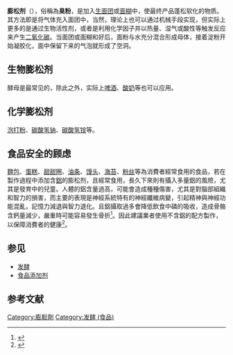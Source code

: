 '''膨松剂'''（{{lang-en|Leavening agent}}），俗稱為'''臭粉'''，是加入[[生面团|生面团]]或[[面糊|面糊]]中，使最终产品蓬松软化的物质。其方法即是将气体充入面团中，当然，理论上也可以通过机械手段实现，但实际上更多的是通过生物活性剂，或者是利用化学因子并以热量、湿气或酸性等触发反应来产生[[二氧化碳|二氧化碳]]。当面团或面糊和好后，面粉与水充分混合形成母体，接着淀粉开始凝胶化，面中保留下来的气泡就形成了空洞。

== 生物膨松剂 ==
{{Main|酵母}}

酵母是最常见的，除此之外，实际上[[啤酒|啤酒]]、[[酸奶|酸奶]]等也可以应用。

== 化学膨松剂 ==
[[泡打粉|泡打粉]]、[[碳酸氢钠|碳酸氢钠]]、[[碳酸氢铵|碳酸氢铵]]等。

== 食品安全的顾虑 ==
[[麵包|麵包]]、[[蛋糕|蛋糕]]、[[甜甜圈|甜甜圈]]、[[油条|油条]]、[[馒头|馒头]]、[[海苔|海苔]]、[[粉丝|粉丝]]等為消費者經常食用的食品，若在製作過程中添加含[[鋁|鋁]]的膨松剂，且經常食用，長久下來則有攝入多量鋁的風險，尤其是發育中的兒童。人體的鋁含量過高，可能會造成種種傷害，尤其是對腦部組織和智力的損害，而主要的表現是神經系統特有的神經纖維病變，引起精神與神經功能混亂，記憶力減退與智力退化。且鋁攝取過多會降低飲食中磷的吸收，造成骨骼含鈣量減少，嚴重時可能容易發生骨折<ref>{{Cite news |url=http://news.rti.org.tw/index_newsContent.aspx?nid=349225 |title=甜甜圈、油條含超量鋁 恐造成智力退化 |author=曾美惠 |date=2012-04-07 |work=新聞引據：[[中國時報|中國時報]]、[[聯合報|聯合報]] |publisher=[[中央廣播電台|中央廣播電台]] |quote=消基會抽檢市售甜甜圈、油條、饅頭、海帶及粉絲計24件產品，多達16件含鋁，不乏知名品牌如甜甜圈[[美仕唐纳滋|Mister Donut]]、大型賣場所展售的食品。……[[联合国粮食及农业组织|聯合國糧農組織]]與[[世界卫生组织|世界卫生组织]]所成立的[[食品添加剂|食品添加物]]委員會，已將鋁每周可容許攝取量，暫定每人每公斤為2毫克；大陸則直接規範食物鋁殘留量，不超過100ppm……預防之道就是多喝水，將鋁盡速代謝出來。}}{{dead link|date=2018年1月 |bot=InternetArchiveBot |fix-attempted=yes }}</ref>。因此建議業者使用不含鋁的配方製作，以保障消費者的健康<ref>{{Cite web |title=智力殺手 6成7的甜甜圈、油條、饅頭、海帶和粉絲含鋁成分 |url=http://www.consumers.org.tw/unit412.aspx?id=1569 |accessdate=2012-04-08 |date=2012-04-06 |work=消費者報導雜誌 第372期 第40~47頁 |publisher=[[中華民國消費者文教基金會|中華民國消費者文教基金會]] |quote=若以聯合國糧農組織及世界衛生組織聯合之食品添加物專家委員會(JECFA)2011年之報告……一位30公斤的兒童若一週食用超過4個鋁含量平均250 ppm的甜甜圈（假設一個甜甜圈平均60 g）則已經攝取過量的鋁，而[[欧洲联盟|歐盟]]定訂的標準為1 mg，以上述舉例，則不可超過2個甜甜圈……有醫師指出，洗腎的病患或隨著年齡的增長，身體各方面代謝都變緩慢的長者，不適合經常攝取含鋁食品。……攝取過多不必要的物質還是會增加身體的負擔……提醒消費者應該要減少攝取，避免身體健康造成傷害 |archive-date=2012-04-10 |archive-url=https://web.archive.org/web/20120410001344/http://www.consumers.org.tw/unit412.aspx?id=1569 |dead-url=no }}</ref>。

== 参见 ==
* [[发酵|发酵]]
* [[食品添加剂|食品添加剂]]

== 参考文献  ==
{{Reflist|2}}

[[Category:膨鬆劑|Category:膨鬆劑]]
[[Category:发酵_(食品)|Category:发酵 (食品)]]